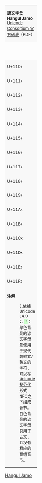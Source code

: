 {| border="1" cellspacing="0" cellpadding="5" class="wikitable nounderlines" style="border-collapse:collapse;background:#FFFFFF;font-size:large;text-align:center"
| colspan="17" style="background:#F8F8F8;font-size:small" | '''[[諺文字母 (Unicode區段)|諺文字母]]'''<br />'''Hangul Jamo'''{{ref label|U1100_as_of_Unicode_version|1}}<br />[http://www.unicode.org/charts/PDF/U1100.pdf Unicode Consortium 官方碼表]（PDF）
|- style="background:#F8F8F8;font-size:small"
| style="width:45pt" | &nbsp; || style="width:20pt"  | 0 || style="width:20pt"  | 1 || style="width:20pt"  | 2 || style="width:20pt"  | 3 || style="width:20pt"  | 4 || style="width:20pt"  | 5 || style="width:20pt"  | 6 || style="width:20pt"  | 7 || style="width:20pt"  | 8 || style="width:20pt"  | 9 || style="width:20pt"  | A || style="width:20pt"  | B || style="width:20pt"  | C || style="width:20pt"  | D || style="width:20pt"  | E || style="width:20pt"  | F
|-
| style="background:#F8F8F8;font-size:small" | U+110x
| style="background-color:#CCFFCC" title="U+1100: HANGUL CHOSEONG KIYEOK" | &#x1100;
| style="background-color:#CCFFCC" title="U+1101: HANGUL CHOSEONG SSANGKIYEOK" | &#x1101;
| style="background-color:#CCFFCC" title="U+1102: HANGUL CHOSEONG NIEUN" | &#x1102;
| style="background-color:#CCFFCC" title="U+1103: HANGUL CHOSEONG TIKEUT" | &#x1103;
| style="background-color:#CCFFCC" title="U+1104: HANGUL CHOSEONG SSANGTIKEUT" | &#x1104;
| style="background-color:#CCFFCC" title="U+1105: HANGUL CHOSEONG RIEUL" | &#x1105;
| style="background-color:#CCFFCC" title="U+1106: HANGUL CHOSEONG MIEUM" | &#x1106;
| style="background-color:#CCFFCC" title="U+1107: HANGUL CHOSEONG PIEUP" | &#x1107;
| style="background-color:#CCFFCC" title="U+1108: HANGUL CHOSEONG SSANGPIEUP" | &#x1108;
| style="background-color:#CCFFCC" title="U+1109: HANGUL CHOSEONG SIOS" | &#x1109;
| style="background-color:#CCFFCC" title="U+110A: HANGUL CHOSEONG SSANGSIOS" | &#x110A;
| style="background-color:#CCFFCC" title="U+110B: HANGUL CHOSEONG IEUNG" | &#x110B;
| style="background-color:#CCFFCC" title="U+110C: HANGUL CHOSEONG CIEUC" | &#x110C;
| style="background-color:#CCFFCC" title="U+110D: HANGUL CHOSEONG SSANGCIEUC" | &#x110D;
| style="background-color:#CCFFCC" title="U+110E: HANGUL CHOSEONG CHIEUCH" | &#x110E;
| style="background-color:#CCFFCC" title="U+110F: HANGUL CHOSEONG KHIEUKH" | &#x110F;
|-
| style="background:#F8F8F8;font-size:small" | U+111x
| style="background-color:#CCFFCC" title="U+1110: HANGUL CHOSEONG THIEUTH" | &#x1110;
| style="background-color:#CCFFCC" title="U+1111: HANGUL CHOSEONG PHIEUPH" | &#x1111;
| style="background-color:#CCFFCC" title="U+1112: HANGUL CHOSEONG HIEUH" | &#x1112;
| title="U+1113: HANGUL CHOSEONG NIEUN-KIYEOK" | &#x1113;
| title="U+1114: HANGUL CHOSEONG SSANGNIEUN" | &#x1114;
| title="U+1115: HANGUL CHOSEONG NIEUN-TIKEUT" | &#x1115;
| title="U+1116: HANGUL CHOSEONG NIEUN-PIEUP" | &#x1116;
| title="U+1117: HANGUL CHOSEONG TIKEUT-KIYEOK" | &#x1117;
| title="U+1118: HANGUL CHOSEONG RIEUL-NIEUN" | &#x1118;
| title="U+1119: HANGUL CHOSEONG SSANGRIEUL" | &#x1119;
| title="U+111A: HANGUL CHOSEONG RIEUL-HIEUH" | &#x111A;
| title="U+111B: HANGUL CHOSEONG KAPYEOUNRIEUL" | &#x111B;
| title="U+111C: HANGUL CHOSEONG MIEUM-PIEUP" | &#x111C;
| title="U+111D: HANGUL CHOSEONG KAPYEOUNMIEUM" | &#x111D;
| title="U+111E: HANGUL CHOSEONG PIEUP-KIYEOK" | &#x111E;
| title="U+111F: HANGUL CHOSEONG PIEUP-NIEUN" | &#x111F;
|-
| style="background:#F8F8F8;font-size:small" | U+112x
| title="U+1120: HANGUL CHOSEONG PIEUP-TIKEUT" | &#x1120;
| title="U+1121: HANGUL CHOSEONG PIEUP-SIOS" | &#x1121;
| title="U+1122: HANGUL CHOSEONG PIEUP-SIOS-KIYEOK" | &#x1122;
| title="U+1123: HANGUL CHOSEONG PIEUP-SIOS-TIKEUT" | &#x1123;
| title="U+1124: HANGUL CHOSEONG PIEUP-SIOS-PIEUP" | &#x1124;
| title="U+1125: HANGUL CHOSEONG PIEUP-SSANGSIOS" | &#x1125;
| title="U+1126: HANGUL CHOSEONG PIEUP-SIOS-CIEUC" | &#x1126;
| title="U+1127: HANGUL CHOSEONG PIEUP-CIEUC" | &#x1127;
| title="U+1128: HANGUL CHOSEONG PIEUP-CHIEUCH" | &#x1128;
| title="U+1129: HANGUL CHOSEONG PIEUP-THIEUTH" | &#x1129;
| title="U+112A: HANGUL CHOSEONG PIEUP-PHIEUPH" | &#x112A;
| title="U+112B: HANGUL CHOSEONG KAPYEOUNPIEUP" | &#x112B;
| title="U+112C: HANGUL CHOSEONG KAPYEOUNSSANGPIEUP" | &#x112C;
| title="U+112D: HANGUL CHOSEONG SIOS-KIYEOK" | &#x112D;
| title="U+112E: HANGUL CHOSEONG SIOS-NIEUN" | &#x112E;
| title="U+112F: HANGUL CHOSEONG SIOS-TIKEUT" | &#x112F;
|-
| style="background:#F8F8F8;font-size:small" | U+113x
| title="U+1130: HANGUL CHOSEONG SIOS-RIEUL" | &#x1130;
| title="U+1131: HANGUL CHOSEONG SIOS-MIEUM" | &#x1131;
| title="U+1132: HANGUL CHOSEONG SIOS-PIEUP" | &#x1132;
| title="U+1133: HANGUL CHOSEONG SIOS-PIEUP-KIYEOK" | &#x1133;
| title="U+1134: HANGUL CHOSEONG SIOS-SSANGSIOS" | &#x1134;
| title="U+1135: HANGUL CHOSEONG SIOS-IEUNG" | &#x1135;
| title="U+1136: HANGUL CHOSEONG SIOS-CIEUC" | &#x1136;
| title="U+1137: HANGUL CHOSEONG SIOS-CHIEUCH" | &#x1137;
| title="U+1138: HANGUL CHOSEONG SIOS-KHIEUKH" | &#x1138;
| title="U+1139: HANGUL CHOSEONG SIOS-THIEUTH" | &#x1139;
| title="U+113A: HANGUL CHOSEONG SIOS-PHIEUPH" | &#x113A;
| title="U+113B: HANGUL CHOSEONG SIOS-HIEUH" | &#x113B;
| title="U+113C: HANGUL CHOSEONG CHITUEUMSIOS" | &#x113C;
| title="U+113D: HANGUL CHOSEONG CHITUEUMSSANGSIOS" | &#x113D;
| title="U+113E: HANGUL CHOSEONG CEONGCHIEUMSIOS" | &#x113E;
| title="U+113F: HANGUL CHOSEONG CEONGCHIEUMSSANGSIOS" | &#x113F;
|-
| style="background:#F8F8F8;font-size:small" | U+114x
| title="U+1140: HANGUL CHOSEONG PANSIOS" | &#x1140;
| title="U+1141: HANGUL CHOSEONG IEUNG-KIYEOK" | &#x1141;
| title="U+1142: HANGUL CHOSEONG IEUNG-TIKEUT" | &#x1142;
| title="U+1143: HANGUL CHOSEONG IEUNG-MIEUM" | &#x1143;
| title="U+1144: HANGUL CHOSEONG IEUNG-PIEUP" | &#x1144;
| title="U+1145: HANGUL CHOSEONG IEUNG-SIOS" | &#x1145;
| title="U+1146: HANGUL CHOSEONG IEUNG-PANSIOS" | &#x1146;
| title="U+1147: HANGUL CHOSEONG SSANGIEUNG" | &#x1147;
| title="U+1148: HANGUL CHOSEONG IEUNG-CIEUC" | &#x1148;
| title="U+1149: HANGUL CHOSEONG IEUNG-CHIEUCH" | &#x1149;
| title="U+114A: HANGUL CHOSEONG IEUNG-THIEUTH" | &#x114A;
| title="U+114B: HANGUL CHOSEONG IEUNG-PHIEUPH" | &#x114B;
| title="U+114C: HANGUL CHOSEONG YESIEUNG" | &#x114C;
| title="U+114D: HANGUL CHOSEONG CIEUC-IEUNG" | &#x114D;
| title="U+114E: HANGUL CHOSEONG CHITUEUMCIEUC" | &#x114E;
| title="U+114F: HANGUL CHOSEONG CHITUEUMSSANGCIEUC" | &#x114F;
|-
| style="background:#F8F8F8;font-size:small" | U+115x
| title="U+1150: HANGUL CHOSEONG CEONGCHIEUMCIEUC" | &#x1150;
| title="U+1151: HANGUL CHOSEONG CEONGCHIEUMSSANGCIEUC" | &#x1151;
| title="U+1152: HANGUL CHOSEONG CHIEUCH-KHIEUKH" | &#x1152;
| title="U+1153: HANGUL CHOSEONG CHIEUCH-HIEUH" | &#x1153;
| title="U+1154: HANGUL CHOSEONG CHITUEUMCHIEUCH" | &#x1154;
| title="U+1155: HANGUL CHOSEONG CEONGCHIEUMCHIEUCH" | &#x1155;
| title="U+1156: HANGUL CHOSEONG PHIEUPH-PIEUP" | &#x1156;
| title="U+1157: HANGUL CHOSEONG KAPYEOUNPHIEUPH" | &#x1157;
| title="U+1158: HANGUL CHOSEONG SSANGHIEUH" | &#x1158;
| title="U+1159: HANGUL CHOSEONG YEORINHIEUH" | &#x1159;
| title="U+115A: HANGUL CHOSEONG KIYEOK-TIKEUT" | &#x115A;
| title="U+115B: HANGUL CHOSEONG NIEUN-SIOS" | &#x115B;
| title="U+115C: HANGUL CHOSEONG NIEUN-CIEUC" | &#x115C;
| title="U+115D: HANGUL CHOSEONG NIEUN-HIEUH" | &#x115D;
| title="U+115E: HANGUL CHOSEONG TIKEUT-RIEUL" | &#x115E;
| title="U+115F: HANGUL CHOSEONG FILLER" | {{border|{{resize|75%|{{spaces|1}}HC{{spaces|1}}{{Break}}F}}|style=dashed|color=black|lh=1em}}
|-
| style="background:#F8F8F8;font-size:small" | U+116x
| title="U+1160: HANGUL JUNGSEONG FILLER" | {{border|{{resize|75%|{{spaces|1}}HJ{{spaces|1}}{{Break}}F}}|style=dashed|color=black|lh=1em}}
| style="background-color:#CCFFCC" title="U+1161: HANGUL JUNGSEONG A" | &#x1161;
| style="background-color:#CCFFCC" title="U+1162: HANGUL JUNGSEONG AE" | &#x1162;
| style="background-color:#CCFFCC" title="U+1163: HANGUL JUNGSEONG YA" | &#x1163;
| style="background-color:#CCFFCC" title="U+1164: HANGUL JUNGSEONG YAE" | &#x1164;
| style="background-color:#CCFFCC" title="U+1165: HANGUL JUNGSEONG EO" | &#x1165;
| style="background-color:#CCFFCC" title="U+1166: HANGUL JUNGSEONG E" | &#x1166;
| style="background-color:#CCFFCC" title="U+1167: HANGUL JUNGSEONG YEO" | &#x1167;
| style="background-color:#CCFFCC" title="U+1168: HANGUL JUNGSEONG YE" | &#x1168;
| style="background-color:#CCFFCC" title="U+1169: HANGUL JUNGSEONG O" | &#x1169;
| style="background-color:#CCFFCC" title="U+116A: HANGUL JUNGSEONG WA" | &#x116A;
| style="background-color:#CCFFCC" title="U+116B: HANGUL JUNGSEONG WAE" | &#x116B;
| style="background-color:#CCFFCC" title="U+116C: HANGUL JUNGSEONG OE" | &#x116C;
| style="background-color:#CCFFCC" title="U+116D: HANGUL JUNGSEONG YO" | &#x116D;
| style="background-color:#CCFFCC" title="U+116E: HANGUL JUNGSEONG U" | &#x116E;
| style="background-color:#CCFFCC" title="U+116F: HANGUL JUNGSEONG WEO" | &#x116F;
|-
| style="background:#F8F8F8;font-size:small" | U+117x
| style="background-color:#CCFFCC" title="U+1170: HANGUL JUNGSEONG WE" | &#x1170;
| style="background-color:#CCFFCC" title="U+1171: HANGUL JUNGSEONG WI" | &#x1171;
| style="background-color:#CCFFCC" title="U+1172: HANGUL JUNGSEONG YU" | &#x1172;
| style="background-color:#CCFFCC" title="U+1173: HANGUL JUNGSEONG EU" | &#x1173;
| style="background-color:#CCFFCC" title="U+1174: HANGUL JUNGSEONG YI" | &#x1174;
| style="background-color:#CCFFCC" title="U+1175: HANGUL JUNGSEONG I" | &#x1175;
| title="U+1176: HANGUL JUNGSEONG A-O" | &#x1176;
| title="U+1177: HANGUL JUNGSEONG A-U" | &#x1177;
| title="U+1178: HANGUL JUNGSEONG YA-O" | &#x1178;
| title="U+1179: HANGUL JUNGSEONG YA-YO" | &#x1179;
| title="U+117A: HANGUL JUNGSEONG EO-O" | &#x117A;
| title="U+117B: HANGUL JUNGSEONG EO-U" | &#x117B;
| title="U+117C: HANGUL JUNGSEONG EO-EU" | &#x117C;
| title="U+117D: HANGUL JUNGSEONG YEO-O" | &#x117D;
| title="U+117E: HANGUL JUNGSEONG YEO-U" | &#x117E;
| title="U+117F: HANGUL JUNGSEONG O-EO" | &#x117F;
|-
| style="background:#F8F8F8;font-size:small" | U+118x
| title="U+1180: HANGUL JUNGSEONG O-E" | &#x1180;
| title="U+1181: HANGUL JUNGSEONG O-YE" | &#x1181;
| title="U+1182: HANGUL JUNGSEONG O-O" | &#x1182;
| title="U+1183: HANGUL JUNGSEONG O-U" | &#x1183;
| title="U+1184: HANGUL JUNGSEONG YO-YA" | &#x1184;
| title="U+1185: HANGUL JUNGSEONG YO-YAE" | &#x1185;
| title="U+1186: HANGUL JUNGSEONG YO-YEO" | &#x1186;
| title="U+1187: HANGUL JUNGSEONG YO-O" | &#x1187;
| title="U+1188: HANGUL JUNGSEONG YO-I" | &#x1188;
| title="U+1189: HANGUL JUNGSEONG U-A" | &#x1189;
| title="U+118A: HANGUL JUNGSEONG U-AE" | &#x118A;
| title="U+118B: HANGUL JUNGSEONG U-EO-EU" | &#x118B;
| title="U+118C: HANGUL JUNGSEONG U-YE" | &#x118C;
| title="U+118D: HANGUL JUNGSEONG U-U" | &#x118D;
| title="U+118E: HANGUL JUNGSEONG YU-A" | &#x118E;
| title="U+118F: HANGUL JUNGSEONG YU-EO" | &#x118F;
|-
| style="background:#F8F8F8;font-size:small" | U+119x
| title="U+1190: HANGUL JUNGSEONG YU-E" | &#x1190;
| title="U+1191: HANGUL JUNGSEONG YU-YEO" | &#x1191;
| title="U+1192: HANGUL JUNGSEONG YU-YE" | &#x1192;
| title="U+1193: HANGUL JUNGSEONG YU-U" | &#x1193;
| title="U+1194: HANGUL JUNGSEONG YU-I" | &#x1194;
| title="U+1195: HANGUL JUNGSEONG EU-U" | &#x1195;
| title="U+1196: HANGUL JUNGSEONG EU-EU" | &#x1196;
| title="U+1197: HANGUL JUNGSEONG YI-U" | &#x1197;
| title="U+1198: HANGUL JUNGSEONG I-A" | &#x1198;
| title="U+1199: HANGUL JUNGSEONG I-YA" | &#x1199;
| title="U+119A: HANGUL JUNGSEONG I-O" | &#x119A;
| title="U+119B: HANGUL JUNGSEONG I-U" | &#x119B;
| title="U+119C: HANGUL JUNGSEONG I-EU" | &#x119C;
| title="U+119D: HANGUL JUNGSEONG I-ARAEA" | &#x119D;
| title="U+119E: HANGUL JUNGSEONG ARAEA" | &#x119E;
| title="U+119F: HANGUL JUNGSEONG ARAEA-EO" | &#x119F;
|-
| style="background:#F8F8F8;font-size:small" | U+11Ax
| title="U+11A0: HANGUL JUNGSEONG ARAEA-U" | &#x11A0;
| title="U+11A1: HANGUL JUNGSEONG ARAEA-I" | &#x11A1;
| title="U+11A2: HANGUL JUNGSEONG SSANGARAEA" | &#x11A2;
| title="U+11A3: HANGUL JUNGSEONG A-EU" | &#x11A3;
| title="U+11A4: HANGUL JUNGSEONG YA-U" | &#x11A4;
| title="U+11A5: HANGUL JUNGSEONG YEO-YA" | &#x11A5;
| title="U+11A6: HANGUL JUNGSEONG O-YA" | &#x11A6;
| title="U+11A7: HANGUL JUNGSEONG O-YAE" | &#x11A7;
| style="background-color:#CCFFCC" title="U+11A8: HANGUL JONGSEONG KIYEOK" | &#x11A8;
| style="background-color:#CCFFCC" title="U+11A9: HANGUL JONGSEONG SSANGKIYEOK" | &#x11A9;
| style="background-color:#CCFFCC" title="U+11AA: HANGUL JONGSEONG KIYEOK-SIOS" | &#x11AA;
| style="background-color:#CCFFCC" title="U+11AB: HANGUL JONGSEONG NIEUN" | &#x11AB;
| style="background-color:#CCFFCC" title="U+11AC: HANGUL JONGSEONG NIEUN-CIEUC" | &#x11AC;
| style="background-color:#CCFFCC" title="U+11AD: HANGUL JONGSEONG NIEUN-HIEUH" | &#x11AD;
| style="background-color:#CCFFCC" title="U+11AE: HANGUL JONGSEONG TIKEUT" | &#x11AE;
| style="background-color:#CCFFCC" title="U+11AF: HANGUL JONGSEONG RIEUL" | &#x11AF;
|-
| style="background:#F8F8F8;font-size:small" | U+11Bx
| style="background-color:#CCFFCC" title="U+11B0: HANGUL JONGSEONG RIEUL-KIYEOK" | &#x11B0;
| style="background-color:#CCFFCC" title="U+11B1: HANGUL JONGSEONG RIEUL-MIEUM" | &#x11B1;
| style="background-color:#CCFFCC" title="U+11B2: HANGUL JONGSEONG RIEUL-PIEUP" | &#x11B2;
| style="background-color:#CCFFCC" title="U+11B3: HANGUL JONGSEONG RIEUL-SIOS" | &#x11B3;
| style="background-color:#CCFFCC" title="U+11B4: HANGUL JONGSEONG RIEUL-THIEUTH" | &#x11B4;
| style="background-color:#CCFFCC" title="U+11B5: HANGUL JONGSEONG RIEUL-PHIEUPH" | &#x11B5;
| style="background-color:#CCFFCC" title="U+11B6: HANGUL JONGSEONG RIEUL-HIEUH" | &#x11B6;
| style="background-color:#CCFFCC" title="U+11B7: HANGUL JONGSEONG MIEUM" | &#x11B7;
| style="background-color:#CCFFCC" title="U+11B8: HANGUL JONGSEONG PIEUP" | &#x11B8;
| style="background-color:#CCFFCC" title="U+11B9: HANGUL JONGSEONG PIEUP-SIOS" | &#x11B9;
| style="background-color:#CCFFCC" title="U+11BA: HANGUL JONGSEONG SIOS" | &#x11BA;
| style="background-color:#CCFFCC" title="U+11BB: HANGUL JONGSEONG SSANGSIOS" | &#x11BB;
| style="background-color:#CCFFCC" title="U+11BC: HANGUL JONGSEONG IEUNG" | &#x11BC;
| style="background-color:#CCFFCC" title="U+11BD: HANGUL JONGSEONG CIEUC" | &#x11BD;
| style="background-color:#CCFFCC" title="U+11BE: HANGUL JONGSEONG CHIEUCH" | &#x11BE;
| style="background-color:#CCFFCC" title="U+11BF: HANGUL JONGSEONG KHIEUKH" | &#x11BF;
|-
| style="background:#F8F8F8;font-size:small" | U+11Cx
| style="background-color:#CCFFCC" title="U+11C0: HANGUL JONGSEONG THIEUTH" | &#x11C0;
| style="background-color:#CCFFCC" title="U+11C1: HANGUL JONGSEONG PHIEUPH" | &#x11C1;
| style="background-color:#CCFFCC" title="U+11C2: HANGUL JONGSEONG HIEUH" | &#x11C2;
| title="U+11C3: HANGUL JONGSEONG KIYEOK-RIEUL" | &#x11C3;
| title="U+11C4: HANGUL JONGSEONG KIYEOK-SIOS-KIYEOK" | &#x11C4;
| title="U+11C5: HANGUL JONGSEONG NIEUN-KIYEOK" | &#x11C5;
| title="U+11C6: HANGUL JONGSEONG NIEUN-TIKEUT" | &#x11C6;
| title="U+11C7: HANGUL JONGSEONG NIEUN-SIOS" | &#x11C7;
| title="U+11C8: HANGUL JONGSEONG NIEUN-PANSIOS" | &#x11C8;
| title="U+11C9: HANGUL JONGSEONG NIEUN-THIEUTH" | &#x11C9;
| title="U+11CA: HANGUL JONGSEONG TIKEUT-KIYEOK" | &#x11CA;
| title="U+11CB: HANGUL JONGSEONG TIKEUT-RIEUL" | &#x11CB;
| title="U+11CC: HANGUL JONGSEONG RIEUL-KIYEOK-SIOS" | &#x11CC;
| title="U+11CD: HANGUL JONGSEONG RIEUL-NIEUN" | &#x11CD;
| title="U+11CE: HANGUL JONGSEONG RIEUL-TIKEUT" | &#x11CE;
| title="U+11CF: HANGUL JONGSEONG RIEUL-TIKEUT-HIEUH" | &#x11CF;
|-
| style="background:#F8F8F8;font-size:small" | U+11Dx
| title="U+11D0: HANGUL JONGSEONG SSANGRIEUL" | &#x11D0;
| title="U+11D1: HANGUL JONGSEONG RIEUL-MIEUM-KIYEOK" | &#x11D1;
| title="U+11D2: HANGUL JONGSEONG RIEUL-MIEUM-SIOS" | &#x11D2;
| title="U+11D3: HANGUL JONGSEONG RIEUL-PIEUP-SIOS" | &#x11D3;
| title="U+11D4: HANGUL JONGSEONG RIEUL-PIEUP-HIEUH" | &#x11D4;
| title="U+11D5: HANGUL JONGSEONG RIEUL-KAPYEOUNPIEUP" | &#x11D5;
| title="U+11D6: HANGUL JONGSEONG RIEUL-SSANGSIOS" | &#x11D6;
| title="U+11D7: HANGUL JONGSEONG RIEUL-PANSIOS" | &#x11D7;
| title="U+11D8: HANGUL JONGSEONG RIEUL-KHIEUKH" | &#x11D8;
| title="U+11D9: HANGUL JONGSEONG RIEUL-YEORINHIEUH" | &#x11D9;
| title="U+11DA: HANGUL JONGSEONG MIEUM-KIYEOK" | &#x11DA;
| title="U+11DB: HANGUL JONGSEONG MIEUM-RIEUL" | &#x11DB;
| title="U+11DC: HANGUL JONGSEONG MIEUM-PIEUP" | &#x11DC;
| title="U+11DD: HANGUL JONGSEONG MIEUM-SIOS" | &#x11DD;
| title="U+11DE: HANGUL JONGSEONG MIEUM-SSANGSIOS" | &#x11DE;
| title="U+11DF: HANGUL JONGSEONG MIEUM-PANSIOS" | &#x11DF;
|-
| style="background:#F8F8F8;font-size:small" | U+11Ex
| title="U+11E0: HANGUL JONGSEONG MIEUM-CHIEUCH" | &#x11E0;
| title="U+11E1: HANGUL JONGSEONG MIEUM-HIEUH" | &#x11E1;
| title="U+11E2: HANGUL JONGSEONG KAPYEOUNMIEUM" | &#x11E2;
| title="U+11E3: HANGUL JONGSEONG PIEUP-RIEUL" | &#x11E3;
| title="U+11E4: HANGUL JONGSEONG PIEUP-PHIEUPH" | &#x11E4;
| title="U+11E5: HANGUL JONGSEONG PIEUP-HIEUH" | &#x11E5;
| title="U+11E6: HANGUL JONGSEONG KAPYEOUNPIEUP" | &#x11E6;
| title="U+11E7: HANGUL JONGSEONG SIOS-KIYEOK" | &#x11E7;
| title="U+11E8: HANGUL JONGSEONG SIOS-TIKEUT" | &#x11E8;
| title="U+11E9: HANGUL JONGSEONG SIOS-RIEUL" | &#x11E9;
| title="U+11EA: HANGUL JONGSEONG SIOS-PIEUP" | &#x11EA;
| title="U+11EB: HANGUL JONGSEONG PANSIOS" | &#x11EB;
| title="U+11EC: HANGUL JONGSEONG IEUNG-KIYEOK" | &#x11EC;
| title="U+11ED: HANGUL JONGSEONG IEUNG-SSANGKIYEOK" | &#x11ED;
| title="U+11EE: HANGUL JONGSEONG SSANGIEUNG" | &#x11EE;
| title="U+11EF: HANGUL JONGSEONG IEUNG-KHIEUKH" | &#x11EF;
|-
| style="background:#F8F8F8;font-size:small" | U+11Fx
| title="U+11F0: HANGUL JONGSEONG YESIEUNG" | &#x11F0;
| title="U+11F1: HANGUL JONGSEONG YESIEUNG-SIOS" | &#x11F1;
| title="U+11F2: HANGUL JONGSEONG YESIEUNG-PANSIOS" | &#x11F2;
| title="U+11F3: HANGUL JONGSEONG PHIEUPH-PIEUP" | &#x11F3;
| title="U+11F4: HANGUL JONGSEONG KAPYEOUNPHIEUPH" | &#x11F4;
| title="U+11F5: HANGUL JONGSEONG HIEUH-NIEUN" | &#x11F5;
| title="U+11F6: HANGUL JONGSEONG HIEUH-RIEUL" | &#x11F6;
| title="U+11F7: HANGUL JONGSEONG HIEUH-MIEUM" | &#x11F7;
| title="U+11F8: HANGUL JONGSEONG HIEUH-PIEUP" | &#x11F8;
| title="U+11F9: HANGUL JONGSEONG YEORINHIEUH" | &#x11F9;
| title="U+11FA: HANGUL JONGSEONG KIYEOK-NIEUN" | &#x11FA;
| title="U+11FB: HANGUL JONGSEONG KIYEOK-PIEUP" | &#x11FB;
| title="U+11FC: HANGUL JONGSEONG KIYEOK-CHIEUCH" | &#x11FC;
| title="U+11FD: HANGUL JONGSEONG KIYEOK-KHIEUKH" | &#x11FD;
| title="U+11FE: HANGUL JONGSEONG KIYEOK-HIEUH" | &#x11FE;
| title="U+11FF: HANGUL JONGSEONG SSANGNIEUN" | &#x11FF;
|-
| colspan="17" style="background:#F8F8F8;font-size:small;text-align:left" | '''注解'''
:1.{{note|U1100_as_of_Unicode_version}}依據 Unicode 14.0
:2. <span style="background:#CCFFCC">&#x1100;</span>：绿色背景的谚文字母是使用于现代朝鲜文/韩文的字符，可以在[[Unicode规范化]]形式NFC之下组成音节。{{Break}}白色背景的谚文字母只用于古文，且没有相应的预组音节。{{Break}}{{cite web|title=Conjoining Jamo Behavior|url=http://www.unicode.org/versions/Unicode14.0.0/ch03.pdf#G24646 | work=The Unicode Standard |version=版本14.0.0 |date=2021.09}}
|}
<noinclude>
[[Category:Unicode模板|Hangul Jamo]]
{{Documentation|Template:Unicode chart/block documentation}}
</noinclude>